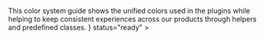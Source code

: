 

<Unstyled>
	<TabsPage
		title="Colors"
		subtitle={
			<>
				This color system guide shows the unified colors used in the plugins
				while helping to keep consistent experiences across our products
				through helpers and predefined classes.
			</>
		}
		status="ready"
	>
		<div id="base" label="Base">
			<Base />
		</div>
		<div id="primary" label="Primary">
			<Primary />
		</div>
		<div id="secondary" label="Secondary">
			<Secondary />
		</div>
		<div id="extended" label="Extended">
			<Extended />
		</div>
	</TabsPage>
</Unstyled>
